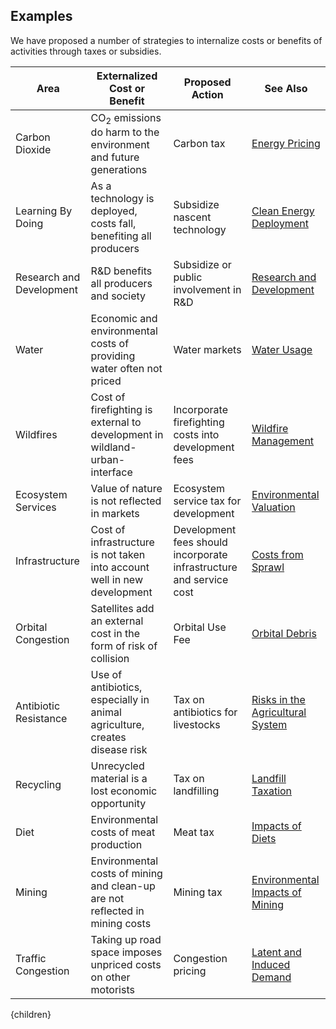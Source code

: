 

## Examples
We have proposed a number of strategies to internalize costs or benefits of activities through taxes or subsidies.

<div className="table-wrapper">

| Area | Externalized Cost or Benefit | Proposed Action | See Also |
| ---- | ---------------------------- | --------------- | -------- |
| Carbon Dioxide | CO<sub>2</sub> emissions do harm to the environment and future generations | Carbon tax | [Energy Pricing](/energy/energy_socioeconomics/carbon_pricing_e) |
| Learning By Doing | As a technology is deployed, costs fall, benefiting all producers | Subsidize nascent technology | [Clean Energy Deployment](/energy/energy_socioeconomics/policy_se) |
| Research and Development | R&D benefits all producers and society | Subsidize or public involvement in R&D | [Research and Development](/energy/energy_socioeconomics/rd) |
| Water | Economic and environmental costs of providing water often not priced | Water markets | [Water Usage](/matter/water/water_usage) |
| Wildfires | Cost of firefighting is external to development in wildland-urban-interface | Incorporate firefighting costs into development fees | [Wildfire Management](/matter/forestry/wildfire) |
| Ecosystem Services | Value of nature is not reflected in markets | Ecosystem service tax for development | [Environmental Valuation](/habitat/economy/valuation_socio) |
| Infrastructure | Cost of infrastructure is not taken into account well in new development | Development fees should incorporate infrastructure and service cost | [Costs from Sprawl](/cities/cities_land_use/cities_sprawl) |
| Orbital Congestion | Satellites add an external cost in the form of risk of collision | Orbital Use Fee | [Orbital Debris](/space/ethics/orbital_debris) |
| Antibiotic Resistance | Use of antibiotics, especially in animal agriculture, creates disease risk | Tax on antibiotics for livestocks | [Risks in the Agricultural System](/matter/ag_env/ag_risk) |
| Recycling | Unrecycled material is a lost economic opportunity | Tax on landfilling | [Landfill Taxation](/waste/waste_economics/landfill_tax) |
| Diet | Environmental costs of meat production | Meat tax | [Impacts of Diets](/matter/diet/diet_fw) |
| Mining | Environmental costs of mining and clean-up are not reflected in mining costs | Mining tax | [Environmental Impacts of Mining](/matter/mining/mining_waste) |
| Traffic Congestion | Taking up road space imposes unpriced costs on other motorists | Congestion pricing | [Latent and Induced Demand](/cities/cities_mobility/cities_latent) |

</div>

  <Article 
    focusAreaUrl={focusAreaUrl} 
    hierarchy={hierarchy} 
    site={site}
  >
    {children}
  </Article>